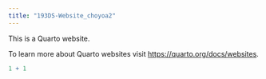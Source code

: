 ```yaml
---
title: "193DS-Website_choyoa2"
---
```


This is a Quarto website.

To learn more about Quarto websites visit <https://quarto.org/docs/websites>.

```r
1 + 1
```
